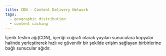 ```yaml
---
title: CDN - Content Delivery Network
tags:
  - geographic distribution
  - content caching
---
```


İçerik teslim ağı(CDN), içeriği coğrafi olarak yayılan sunuculara kopyalar halinde yerleştirerek hızlı ve güvenilir bir şekilde erişim sağlayan birbirlerine bağlı sunucular ağıdır.